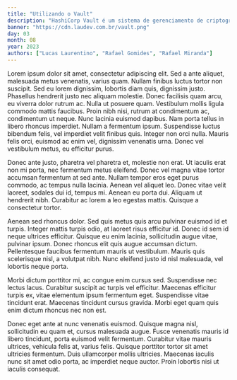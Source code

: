 ```yaml
---
title: "Utilizando o Vault"
description: "HashiCorp Vault é um sistema de gerenciamento de criptografia e segredos baseado em identidade. Ele fornece serviços de criptografia controlados por métodos de autenticação e autorização para garantir acesso seguro, auditável e restrito aos segredos. Ele é usado para proteger, armazenar e proteger segredos e outros dados confidenciais usando uma UI, CLI ou API HTTP."
banner: "https://cdn.laudev.com.br/vault.png"
day: 03
month: 08
year: 2023
authors: ["Lucas Laurentino", "Rafael Gomides", "Rafael Miranda"]
---
```


Lorem ipsum dolor sit amet, consectetur adipiscing elit. Sed a ante aliquet, malesuada metus venenatis, varius quam. Nullam finibus luctus tortor non suscipit. Sed eu lorem dignissim, lobortis diam quis, dignissim justo. Phasellus hendrerit justo nec aliquam molestie. Donec facilisis quam arcu, eu viverra dolor rutrum ac. Nulla ut posuere quam. Vestibulum mollis ligula commodo mattis faucibus. Proin nibh nisi, rutrum at condimentum ac, condimentum ut neque. Nunc lacinia euismod dapibus. Nam porta tellus in libero rhoncus imperdiet. Nullam a fermentum ipsum. Suspendisse luctus bibendum felis, vel imperdiet velit finibus quis. Integer non orci nulla. Mauris felis orci, euismod ac enim vel, dignissim venenatis urna. Donec vel vestibulum metus, eu efficitur purus.

Donec ante justo, pharetra vel pharetra et, molestie non erat. Ut iaculis erat non mi porta, nec fermentum metus eleifend. Donec vel magna vitae tortor accumsan fermentum at sed ante. Nullam tempor eros eget purus commodo, ac tempus nulla lacinia. Aenean vel aliquet leo. Donec vitae velit laoreet, sodales dui id, tempus mi. Aenean eu porta dui. Aliquam ut hendrerit nibh. Curabitur ac lorem a leo egestas mattis. Quisque a consectetur tortor.

Aenean sed rhoncus dolor. Sed quis metus quis arcu pulvinar euismod id et turpis. Integer mattis turpis odio, at laoreet risus efficitur id. Donec id sem id neque ultrices efficitur. Quisque eu enim lacinia, sollicitudin augue vitae, pulvinar ipsum. Donec rhoncus elit quis augue accumsan dictum. Pellentesque faucibus fermentum mauris ut vestibulum. Mauris quis scelerisque nisl, a volutpat nibh. Nunc eleifend justo id nisl malesuada, vel lobortis neque porta.

Morbi dictum porttitor mi, ac congue enim cursus sed. Suspendisse nec lectus lacus. Curabitur suscipit ac turpis vel efficitur. Maecenas efficitur turpis ex, vitae elementum ipsum fermentum eget. Suspendisse vitae tincidunt erat. Maecenas tincidunt cursus gravida. Morbi eget quam quis enim dictum rhoncus nec non est.

Donec eget ante at nunc venenatis euismod. Quisque magna nisl, sollicitudin eu quam et, cursus malesuada augue. Fusce venenatis mauris id libero tincidunt, porta euismod velit fermentum. Curabitur vitae mauris ultrices, vehicula felis at, varius felis. Quisque porttitor tortor sit amet ultricies fermentum. Duis ullamcorper mollis ultricies. Maecenas iaculis nunc sit amet odio porta, ac imperdiet neque auctor. Proin lobortis nisi ut iaculis consequat.

